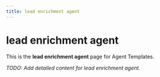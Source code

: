 ```yaml
---
title: lead enrichment agent
---
```


# lead enrichment agent

This is the **lead enrichment agent** page for Agent Templates.

_TODO: Add detailed content for lead enrichment agent._
